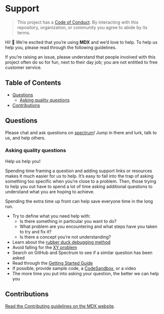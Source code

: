 # Support

> This project has a [Code of Conduct][coc].
> By interacting with this repository, organization, or community you agree to
> abide by its terms.

Hi! 👋
We’re excited that you’re using **MDX** and we’d love to help.
To help us help you, please read through the following guidelines.

If you’re raising an issue, please understand that people involved with this
project often do so for fun, next to their day job; you are not entitled to
free customer service.

## Table of Contents

- [Questions](#questions)
  - [Asking quality questions](#asking-quality-questions)
- [Contributions](#contributions)

## Questions

Please chat and ask questions on [spectrum][chat]!
Jump in there and lurk, talk to us, and help others.

### Asking quality questions

Help us help you!

Spending time framing a question and adding support links or resources makes it
much easier for us to help. It’s easy to fall into the trap of asking something too
specific when you’re close to a problem. Then, those trying to help you out have
to spend a lot of time asking additional questions to understand what you are
hoping to achieve.

Spending the extra time up front can help save everyone time in the long run.

- Try to define what you need help with:
  - Is there something in particular you want to do?
  - What problem are you encountering and what steps have you taken to try and fix it?
  - Is there a concept you’re not understanding?
- Learn about the [rubber duck debugging method][rubberduck]
- Avoid falling for the [XY problem][xy]
- Search on GitHub and Spectrum to see if a similar question has been asked
- Read through the [Getting Started Guide](https://mdxjs.com/getting-started)
- If possible, provide sample code, a [CodeSandbox](https://codesandbox.io), or a video
- The more time you put into asking your question, the better we can help you

## Contributions

[Read the Contributing guidelines on the MDX website][contributing].

<!-- Definitions -->

[coc]: https://github.com/mdx-js/.github/blob/master/code-of-conduct.md
[rubberduck]: https://rubberduckdebugging.com
[xy]: https://meta.stackexchange.com/questions/66377/what-is-the-xy-problem/66378#66378
[chat]: https://spectrum.chat/mdx
[contributing]: https://mdxjs.com/contributing
